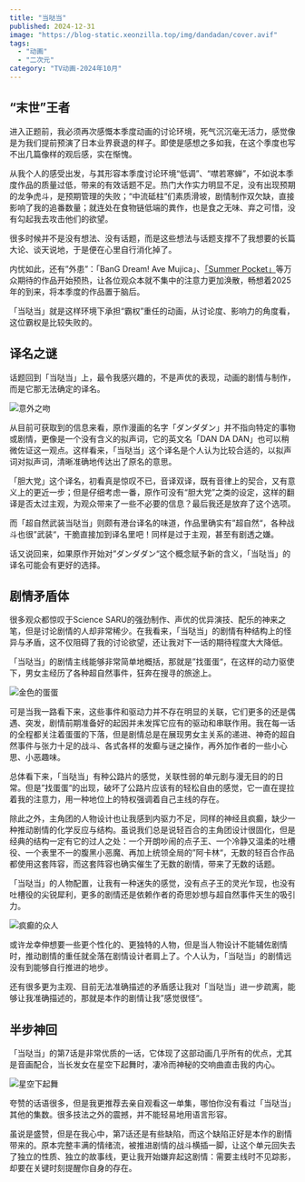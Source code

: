 ```yaml
---
title: "当哒当"
published: 2024-12-31
image: "https://blog-static.xeonzilla.top/img/dandadan/cover.avif"
tags:
  - "动画"
  - "二次元"
category: "TV动画-2024年10月"
---
```


## “末世”王者
进入正题前，我必须再次感慨本季度动画的讨论环境，死气沉沉毫无活力，感觉像是为我们提前预演了日本业界衰退的样子。即使是感想之多如我，在这个季度也写不出几篇像样的观后感，实在惭愧。

从我个人的感受出发，与其形容本季度讨论环境“低调”、“噤若寒蝉”，不如说本季度作品的质量过低，带来的有效话题不足。热门大作实力明显不足，没有出现预期的龙争虎斗，是预期管理的失败；“中流砥柱”们素质滑坡，剧情制作双欠缺，直接影响了我的追番数量；就连处在食物链低端的粪作，也是食之无味、弃之可惜，没有勾起我去攻击他们的欲望。

很多时候并不是没有想法、没有话题，而是这些想法与话题支撑不了我想要的长篇大论、谈天说地，于是便在心里自行消化掉了。

内忧如此，还有”外患”：「BanG Dream! Ave Mujica」、[「Summer Pocket」](/posts/summer_pockets/)等万众期待的作品开始预热，让各位观众本就不集中的注意力更加涣散，畅想着2025年的到来，将本季度的作品置于脑后。

「当哒当」就是这样环境下承担“霸权”重任的动画，从讨论度、影响力的角度看，这位霸权是比较失败的。

## 译名之谜
话题回到「当哒当」上，最令我感兴趣的，不是声优的表现，动画的剧情与制作，而是它那无法确定的译名。

<Image src="https://blog-static.xeonzilla.top/img/dandadan/01.avif" alt="意外之吻" quality="max" inferSize />

从目前可获取到的信息来看，原作漫画的名字「ダンダダン」并不指向特定的事物或剧情，更像是一个没有含义的拟声词，它的英文名「DAN DA DAN」也可以稍微佐证这一观点。这样看来，「当哒当」这个译名是个人认为比较合适的，以拟声词对拟声词，清晰准确地传达出了原名的意思。

「胆大党」这个译名，初看真是惊叹不已，音译双译，既有音律上的契合，又有意义上的更近一步；但是仔细考虑一番，原作可没有“胆大党”之类的设定，这样的翻译是否太过主观，为观众带来了一些不必要的信息？最后我还是放弃了这个选项。

而「超自然武装当哒当」则颇有港台译名的味道，作品里确实有”超自然“，各种战斗也很”武装“，干脆直接加到译名里吧！同样是过于主观，甚至有剧透之嫌。

话又说回来，如果原作开始对”ダンダダン“这个概念赋予新的含义，「当哒当」的译名可能会有更好的选择。

## 剧情矛盾体
很多观众都惊叹于Science SARU的强劲制作、声优的优异演技、配乐的神来之笔，但是讨论剧情的人却非常稀少。在我看来，「当哒当」的剧情有种结构上的怪异与矛盾，这不仅阻碍了我的讨论欲望，还让我对下一话的期待程度大大降低。

「当哒当」的剧情主线能够非常简单地概括，那就是”找蛋蛋“，在这样的动力驱使下，男女主经历了各种超自然事件，狂奔在搜寻的旅途上。

<Image src="https://blog-static.xeonzilla.top/img/dandadan/02.avif" alt="金色的蛋蛋" quality="max" inferSize />

可是当我一路看下来，这些事件和驱动力并不存在明显的关联，它们更多的还是偶遇、突发，剧情前期准备好的起因并未发挥它应有的驱动和串联作用。我在每一话的全程都关注着蛋蛋的下落，但是剧情总是在展现男女主关系的递进、神奇的超自然事件与张力十足的战斗、各式各样的发癫与谜之操作，再外加作者的一些小心思、小恶趣味。

总体看下来，「当哒当」有种公路片的感觉，关联性弱的单元剧与漫无目的的日常。但是”找蛋蛋“的出现，破坏了公路片应该有的轻松自由的感觉，它一直在提拉着我的注意力，用一种地位上的特权强调着自己主线的存在。

除此之外，主角团的人物设计也让我感到内驱力不足，同样的神经且疯癫，缺少一种推动剧情的化学反应与结构。虽说我们总是说轻百合的主角团设计很固化，但是经典的结构一定有它的过人之处：一个开朗吵闹的点子王、一个冷静又温柔的吐槽役、一个表里不一的腹黑小恶魔、再加上统领全局的”阿卡林“，无数的轻百合作品都使用这套阵容，而这套阵容也确实催生了无数的剧情，带来了无数的话题。

「当哒当」的人物配置，让我有一种迷失的感觉，没有点子王的灵光乍现，也没有吐槽役的尖锐犀利，更多的剧情还是依赖作者的奇思妙想与超自然事件天生的吸引力。

<Image src="https://blog-static.xeonzilla.top/img/dandadan/03.avif" alt="疯癫的众人" quality="max" inferSize />

或许龙幸伸想要一些更个性化的、更独特的人物，但是当人物设计不能辅佐剧情时，推动剧情的重任就全落在剧情设计者肩上了。个人认为，「当哒当」的剧情远没有到能够自行推进的地步。

还有很多更为主观、目前无法准确描述的矛盾感让我对「当哒当」进一步疏离，能够让我准确描述的，那就是本作的剧情让我”感觉很怪“。

## 半步神回
「当哒当」的第7话是非常优质的一话，它体现了这部动画几乎所有的优点，尤其是音画配合，当长发女在星空下起舞时，凄冷而神秘的交响曲直击我的内心。

<Image src="https://blog-static.xeonzilla.top/img/dandadan/04.avif" alt="星空下起舞" quality="max" inferSize />

夸赞的话语很多，但是我更推荐去亲自观看这一单集，哪怕你没有看过「当哒当」其他的集数。很多技法之外的震撼，并不能轻易地用语言形容。

虽说是盛赞，但是在我心中，第7话还是有些缺陷，而这个缺陷正好是本作的剧情带来的。原本完整丰满的情绪流，被推进剧情的战斗横插一脚，让这个单元回失去了独立的性质、独立的故事线，更让我开始嫌弃起这剧情：需要主线时不见踪影，却要在关键时刻提醒你自身的存在。
